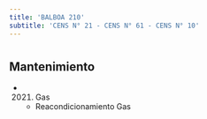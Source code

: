 ```yaml
---
title: 'BALBOA 210'
subtitle: 'CENS N° 21 - CENS N° 61 - CENS N° 10'
---
```


#


## Mantenimiento

*  (2021) Gas 
    + Reacondicionamiento Gas



